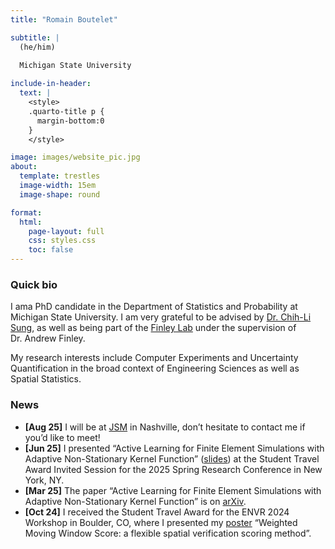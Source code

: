 ---
title: "Romain Boutelet"

subtitle: |
  (he/him)
  
  Michigan State University

include-in-header: 
  text: |
    <style>
    .quarto-title p {
      margin-bottom:0
    }
    </style>

image: images/website_pic.jpg
about: 
  template: trestles
  image-width: 15em
  image-shape: round

format:
  html:
    page-layout: full
    css: styles.css
    toc: false
---

### Quick bio

I ama PhD candidate in the Department of Statistics and Probability at Michigan State University. I am very grateful to be advised by [Dr. Chih-Li Sung](https://chihli.github.io/){target="_blank"}, as well as being part of the [Finley Lab](https://www.finley-lab.com/){target="_blank"} under the supervision of Dr. Andrew Finley.

My research interests include Computer Experiments and Uncertainty Quantification in the broad context of Engineering Sciences as well as Spatial Statistics.

### News

-   **\[Aug 25\]** I will be at [JSM](https://ww2.amstat.org/meetings/jsm/2025/) in Nashville, don't hesitate to contact me if you'd like to meet!
-   **\[Jun 25\]** I presented "Active Learning for Finite Element Simulations with Adaptive Non-Stationary Kernel Function" ([slides](files/SRC25_RomainBoutelet.pdf)) at the Student Travel Award Invited Session for the 2025 Spring Research Conference in New York, NY.
-   **\[Mar 25\]** The paper "Active Learning for Finite Element Simulations with Adaptive Non-Stationary Kernel Function" is on [arXiv](https://arxiv.org/abs/2503.23158).
-   **\[Oct 24\]** I received the Student Travel Award for the ENVR 2024 Workshop in Boulder, CO, where I presented my [poster](files/ENVR_24_Poster.pdf){target="_blank"} "Weighted Moving Window Score: a flexible spatial verification scoring method".
